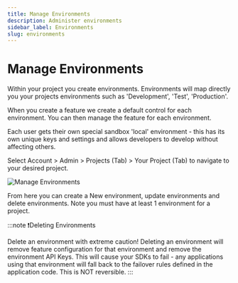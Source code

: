 ```yaml
---
title: Manage Environments
description: Administer environments
sidebar_label: Environments
slug: environments
---
```


# Manage Environments

Within your project you create environments. Environments will map directly you your projects environments such as 'Development', 'Test', 'Production'.

When you create a feature we create a default control for each environment. You can then manage the feature for each environment.

Each user gets their own special sandbox 'local' environment - this has its own unique keys and settings and allows developers to develop without affecting others.

Select Account > Admin > Projects (Tab) > Your Project (Tab) to navigate to your desired project.

![Manage Environments](/img/admin-environments-1.png)

From here you can create a New environment, update environments and delete environments. Note you must have at least 1 environment for a project.

:::note
❗️Deleting Environments

Delete an environment with extreme caution! Deleting an environment will remove feature configuration for that environment and remove the environment API Keys. This will cause your SDKs to fail - any applications using that environment will fall back to the failover rules defined in the application code. This is NOT reversible.
:::